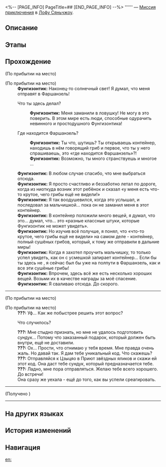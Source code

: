 <%-- [PAGE_INFO]
PageTitle=##
[END_PAGE_INFO] --%>
{{Дополнить|Диалоги.}}
{{Миссия Инфобокс
|id              = 4015103
|Название        = 
|Изображение     = Миссия .png
|Тип             = Миссия приключения
|Событие         = 
|Глава           = 
|Условия         = Завершите миссию {{cx}}<!--Hidden Mission ID 4015101--> и дождитесь ежедневного [[Обновление сервера|обновления сервера]]
|Персонажи       = Бандит А; Бандит Б; Первопроходец; Фунгизонтик
|СтартЛокация    = [[Лофу Сяньчжоу]] — [[Облачная переправа]]
|Мир             = Лофу Сяньчжоу
|Предыдущая      = 
|Следующая       = 
|Награды         = 
}}
'''''' — [[Миссия приключения]] в [[Лофу Сяньчжоу]].

==Описание==
{{Описание|<!--официальное описание из Перекрёстка судеб-->}}

==Этапы==


==Прохождение==
{{Дополнить}}
;(По прибытии на место)

;(По прибытии на место)
:'''Фунгизонтик:''' Наконец-то солнечный свет! Я думал, что меня отправят в Фаршанзель!
:{{Диалог|Стрелка}} Что ты здесь делал?
::'''Фунгизонтик:''' Меня заманили в ловушку! Не могу в это поверить. В этом мире есть люди, способные одурачить невинного и простодушного Фунгизонтика!
:{{Диалог|Стрелка}} Где находится Фаршанзель?
::'''Фунгизонтик:''' Ты что, шутишь? Ты открываешь контейнер, находишь в нём говорящий гриб и первое, что ты у него спрашиваешь, это «где находится Фаршанзель»?!
::'''Фунгизонтик:''' Возможно, ты много странствуешь и многое {{MC|ж=повидала|м=повидал}}...
:'''Фунгизонтик:''' В любом случае спасибо, что {{MC|ж=помогла|м=помог}} мне выбраться отсюда.
:'''Фунгизонтик:''' Я просто счастливо и беззаботно летал по дороге, когда из ниоткуда возник этот ребёнок и сказал «у меня есть что-то крутое, чего грибы ещё не видели!»
:'''Фунгизонтик:''' Я так воодушевился, когда это услышал, и последовал за мальчишкой... пока он не заманил меня в этот контейнер.
:'''Фунгизонтик:''' В контейнер положили много вещей, я думал, что это... думал, что... это «разные классные штуки, которые Фунгизонтик не может увидеть».
:'''Фунгизонтик:''' Но изучив всё получше, я понял, что «что-то крутое, чего грибы ещё не видели» на самом деле - контейнер, полный сушёных грибов, который, к тому же отправили в дальние миры!
:'''Фунгизонтик:''' Когда я захотел проучить мальчишку, то только успел увидеть, как он с усмешкой запирает контейнер... Если бы ты здесь не {{MC|ж=появилась|м=появился}}, я сейчас был бы уже на полпути в Фаршанзель, как и все эти сушёные грибы!
:'''Фунгизонтик:''' Впрочем, здесь всё же есть несколько хороших вещей. Возьми их в качестве награды за моё спасение.
:'''Фунгизонтик:''' Я сваливаю отсюда. До скорого.
----
;(По прибытии на место)

;(По прибытии на место)
:'''???:''' Уф... Как же побыстрее решить этот вопрос?
:{{Диалог|Стрелка}} Что случилось?
:'''???:''' Мне стыдно признать, но мне не удалось подготовить сундук... Потому что заказанный подарок, который должен быть внутри, ещё не доставили.
:'''???:''' Ох... Прости, что отнимаю у тебя время. Мне правда очень жаль. Но давай так. Я дам тебе уникальный код. Что скажешь?
:'''???:''' Отправляйся к Цзыцяо в Приют звёздных яликов и скажи ей этот код. Она даст тебе сундук, который предназначается тебе.
:'''???:''' Ладно, мне пора отправляться. Желаю тебе всего хорошего. До встречи!
:Она сразу же уехала - ещё до того, как вы успели среагировать.
----
;(Получено {{Предмет|Код для получения сундука|20|x=1}})
----
{{Диалог Конец}}

==На других языках==
{{На других языках
|en   = 
|zhs  = 
|zht  = 
|ja   = 
|ko   = 
|es   = 
|fr   = 
|ru   = 
|th   = 
|vi   = 
|de   = 
|id   = 
|pt   = 
}}

==История изменений==
{{История изменений|3.5}}

==Навигация==
{{Миссия приключения Навбокс|Глава }}

[[en:]]
